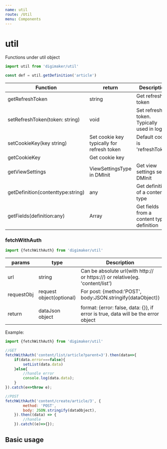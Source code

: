 ```yaml
---
name: util
route: /Util
menu: Components
---
```



# util
Functions under util object
```js
import util from 'digimaker/util'

const def = util.getDefinition('article')
```


|  Function |  return  | Description  |
|------|---|---|
| getRefreshToken |  string | Get refresh token  |
| setRefreshToken(token: string) | void  | Set refresh token. Typically used in login  |
| setCookieKey(key string) | Set cookie key typically for refresh token  | Default cooke is 'refreshToken'  |
| getCookieKey | Get cookie key  |   |
| getViewSettings | ViewSettingsType in DMInit  | Get view settings set in DMInit  |
| getDefinition(contenttype:string) |  any | Get definition of a content type  |
| getFields(definition:any) |  Array | Get fields from a content type definition  |

### fetchWithAuth
```js
import {fetchWithAuth} from 'digimaker/util'
```
| params |  type  | Description  |
|------|---|---|
|url|string|Can be absolute url(with http:// or https://) or relative(eg. 'content/list')|
|requestObj|request object(optional)|For post: {method:'POST', body:JSON.stringify(dataObject)}|
||||
|return|dataJson object| format: {error: false, data: {}}, if error is true, data will be the error object |

Example:
```js
import {fetchWithAuth} from 'digimaker/util'

//GET
fetchWithAuth('content/list/article?parent=3').then(data=>{
    if(data.error===false){
        setList(data.data)
    }else{
        //handle error 
        console.log(data.data);
    }
}).catch(e=>throw e);

//POST
fetchWithAuth('content/create/article/3', {
        method: 'POST',
        body: JSON.stringify(dataObject),
    }).then((data) => {
        //handle
    }).catch((e)=>{});

```



## Basic usage

<Playground>

</Playground>